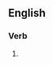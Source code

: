 ==English==

===Verb===
{{head|en|present participle}}

# {{present participle of|instrument|lang=en|nocat=1}}